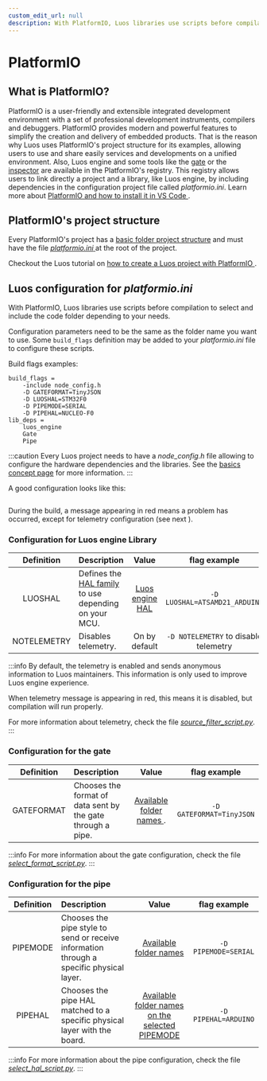```yaml
---
custom_edit_url: null
description: With PlatformIO, Luos libraries use scripts before compilation to select and include the code folder depending to your needs.
---
```



# PlatformIO

## What is PlatformIO?

PlatformIO is a user-friendly and extensible integrated development environment with a set of professional development instruments, compilers and debuggers. PlatformIO provides modern and powerful features to simplify the creation and delivery of embedded products.
That is the reason why Luos uses PlatformIO's project structure for its examples, allowing users to use and share easily services and developments on a unified environment. Also, Luos engine and some tools like the [gate](./gate) or the [inspector](./inspector) are available in the PlatformIO's registry. This registry allows users to link directly a project and a library, like Luos engine, by including dependencies in the configuration project file called _platformio.ini_.
Learn more about <a href="https://platformio.org" target="_blank">PlatformIO and how to install it in VS Code <IconExternalLink width="10" /></a>.

## PlatformIO's project structure

Every PlatformIO's project has a <a href="https://docs.platformio.org/en/latest/projectconf/section_platformio.html#directory-options" target="_blank">basic folder project structure<IconExternalLink width="10"/></a> and must have the file <a href="https://docs.platformio.org/en/latest/projectconf/section_platformio.html#generic-options" target="_blank">_platformio.ini_ <IconExternalLink width="10" /></a> at the root of the project.

Checkout the Luos tutorial on <a href="https://www.luos.io/tutorials/pio" target="_blank">how to create a Luos project with PlatformIO <IconExternalLink width="10" /></a>.

## Luos configuration for _platformio.ini_

With PlatformIO, Luos libraries use scripts before compilation to select and include the code folder depending to your needs.

Configuration parameters need to be the same as the folder name you want to use.
Some `build_flags` definition may be added to your _platformio.ini_ file to configure these scripts.

Build flags examples:

```AsciiDoc
build_flags =
    -include node_config.h
    -D GATEFORMAT=TinyJSON
    -D LUOSHAL=STM32F0
    -D PIPEMODE=SERIAL
    -D PIPEHAL=NUCLEO-F0
lib_deps =
    luos_engine
    Gate
    Pipe
```

:::caution
Every Luos project needs to have a _node_config.h_ file allowing to configure the hardware dependencies and the libraries. See the [basics concept page](../luos-technology/basics/organization.mdx) for more information.
:::

A good configuration looks like this:

<div align="center">
  <Image sources={{ light: '/assets/images/telemetry-2.png' }} />
</div>

During the build, a message appearing in red means a problem has occurred, except for telemetry configuration (see next ).

### Configuration for Luos engine Library

| Definition  | Description                                                                                                                                                                                           |                                                                               Value                                                                               |             flag example              |
| :---------: | :---------------------------------------------------------------------------------------------------------------------------------------------------------------------------------------------------- | :---------------------------------------------------------------------------------------------------------------------------------------------------------------: | :-----------------------------------: |
|   LUOSHAL   | Defines the <a href="https://github.com/Luos-io/luos_engine/tree/main/engine/HAL" target="_blank" rel="external nofollow">HAL family<IconExternalLink width="10" /></a> to use depending on your MCU. | <a href="https://github.com/Luos-io/luos_engine/tree/main/engine/HAL" target="_blank" rel="external nofollow"> Luos engine HAL<IconExternalLink width="10" /></a> |     `-D LUOSHAL=ATSAMD21_ARDUINO`     |
| NOTELEMETRY | Disables telemetry.                                                                                                                                                                                   |                                                                           On by default                                                                           | `-D NOTELEMETRY` to disable telemetry |

:::info
By default, the telemetry is enabled and sends anonymous information to Luos maintainers. This information is only used to improve Luos engine experience.

When telemetry message is appearing in red, this means it is disabled, but compilation will run properly.

For more information about telemetry, check the file <a href="https://github.com/Luos-io/luos_engine/blob/main/source_filter_script.py" target="_blank" rel="external nofollow">_source_filter_script.py_<IconExternalLink width="10" /></a>.
:::

### Configuration for the gate

| Definition | Description                                                 |                                                                                       Value                                                                                       |       flag example       |
| :--------: | :---------------------------------------------------------- | :-------------------------------------------------------------------------------------------------------------------------------------------------------------------------------: | :----------------------: |
| GATEFORMAT | Chooses the format of data sent by the gate through a pipe. | <a href="https://github.com/Luos-io/luos_engine/tree/main/tool_services/gate" target="_blank" rel="external nofollow">Available folder names <IconExternalLink width="10" /></a>. | `-D GATEFORMAT=TinyJSON` |

:::info
For more information about the gate configuration, check the file <a href="https://github.com/Luos-io/luos_engine/blob/main/tool_services/gate/select_format_script.py" target="_blank" rel="external nofollow">_select_format_script.py_<IconExternalLink width="10" /></a>.
:::

### Configuration for the pipe

| Definition | Description                                                                              |                                                                                                      Value                                                                                                      |     flag example     |
| :--------: | :--------------------------------------------------------------------------------------- | :-------------------------------------------------------------------------------------------------------------------------------------------------------------------------------------------------------------: | :------------------: |
|  PIPEMODE  | Chooses the pipe style to send or receive information through a specific physical layer. |                 <a href="https://github.com/Luos-io/luos_engine/tree/main/tool_services/pipe" target="_blank" rel="external nofollow">Available folder names<IconExternalLink width="10" /></a>                 | `-D PIPEMODE=SERIAL` |
|  PIPEHAL   | Chooses the pipe HAL matched to a specific physical layer with the board.                | <a href="https://github.com/Luos-io/luos_engine/tree/main/tool_services/pipe/SERIAL" target="_blank" rel="external nofollow">Available folder names on the selected PIPEMODE<IconExternalLink width="10" /></a> | `-D PIPEHAL=ARDUINO` |

:::info
For more information about the pipe configuration, check the file <a href="https://github.com/Luos-io/luos_engine/blob/main/tool_services/pipe/select_hal_script.py" target="_blank" rel="external nofollow">_select_hal_script.py_<IconExternalLink width="10" /></a>.
:::

